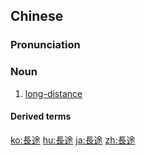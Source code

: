 {{also|长途}}
==Chinese==
{{zh-forms|s=长途}}

===Pronunciation===
{{zh-pron
|m=chángtú
|c=coeng4 tou4
|mn=tiông-tô͘/tn̂g-tô͘
|ma=Zh-chángtú.ogg
|cat=n
}}

===Noun===
{{zh-noun}}

# {{lb|zh|Elementary Mandarin}} [[long-distance]]

====Derived terms====
{{zh-der|長途跋涉}}

[[ko:長途]]
[[hu:長途]]
[[ja:長途]]
[[zh:長途]]
